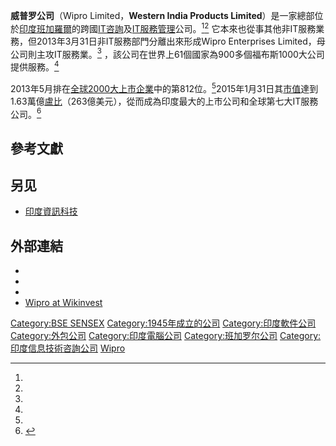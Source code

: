 {{NoteTA
|1=zh:邦加羅爾;zh-hans:班加罗尔;zh-hant:班加羅爾;zh-tw:邦加羅爾;
}}
{{Infobox company
| name             = 威普罗公司 <br> Wipro Limited
| logo             = [[File:Wipro_Logo.svg|200px]]
| type             = [[上市公司|上市公司]]
| traded_as        = {{BSE|507685}}<br />{{NSE|WIPRO}}<br />{{NYSE|WIT}}<br />[[BSE_SENSEX|BSE SENSEX Constituent]]<br />[[S&P_CNX_Nifty|CNX Nifty Constituent]]
| foundation       = 印度[[孟買|孟買]]（1945）| founder          =  {{link-en|Azim Premji|Azim Premji|M.H. Premji}}
| location         = 印度[[班加羅爾|班加羅爾]] | area_served      = 全球
| caption          = Applying Thought
| key_people       = Azim Premji（董事長）| industry         = [[IT服務管理|IT服務管理]]、[[IT咨詢|IT咨詢]]
| services         =  
| revenue          = {{nowrap|{{profit}} {{INR}}4376億（2013-2014）<ref name="AR201314"/>}}
| operating_income = {{nowrap|{{profit}} {{0|0}}{{INR}}893億（2013-2014）<ref name=AR201314/>}}
| net_income       = {{nowrap|{{profit}} {{0|0}}{{INR}}784億（2013-2014）<ref name=AR201314/>}}
| assets           = {{nowrap|{{increase}} {{INR}}5023億（2013-2014）<ref name="AR201314"/>
}}<!-- [INR 436739 million]/ [INR 54.52/USD] = US$8.01 billion-->
| equity           = {{nowrap|{{increase}} {{INR}}3449億（2014）<ref name=AR201314/>}}<!-- [INR 265646+1171 million]/ [INR 54.52/USD] = US$4.89 billion-->
| num_employees    = 154,297（2014-15）<ref name="About Wipro — Fact Sheet"/>
| subsid           =
| divisions        =
| homepage         = {{URL|http://www.wipro.com}}
| intl             = yes
}}

'''威普罗公司'''（Wipro Limited，'''Western India Products Limited'''）是一家總部位於[[印度|印度]][[班加羅爾|班加羅爾]]的跨國[[IT咨詢|IT咨詢]]及[[IT服務管理|IT服務管理]]公司。<ref name="Wipro Ltd. - Company Information"/><ref name="About Wipro — Fact Sheet"/> 它本來也從事其他非IT服務業務，但2013年3月31日非IT服務部門分離出來形成Wipro Enterprises Limited，母公司則主攻IT服務業。<ref name="thehindubusinessline"/>  {{as of|2014年12月}}，該公司在世界上61個國家為900多個福布斯1000大公司提供服務。<ref name="About Wipro — Fact Sheet"/>

2013年5月排在[[全球2000大上市企業|全球2000大上市企業]]中的第812位。<ref name="Wipro on Forbes Global 2000"/>2015年1月31日其[[市值|市值]]達到1.63萬億[[印度盧比|盧比]]（263億美元），從而成為印度最大的上市公司和全球第七大IT服務公司。<ref>{{cite web|title=Top 100 Companies by Market Capitalization BSE|url=http://www.bseindia.com/markets/equity/EQReports/TopMarketCapitalization.aspx?expandable=3|accessdate=2015-04-16|archive-date=2015-02-16|archive-url=https://web.archive.org/web/20150216113732/http://www.bseindia.com/markets/equity/EQReports/TopMarketCapitalization.aspx?expandable=3|dead-url=no}}</ref>

==參考文獻==
{{reflist|30em|refs=

<ref name="AR201314">{{cite web |url=http://www.wipro.com/Documents/investors/pdf-files/IFRS-Press-Release-Q4-FY14.pdf |title=Annual Report 2013-14 |publisher=Wipro Limited |date= |accessdate=25 April 2014 |archive-url=https://web.archive.org/web/20140505165755/http://www.wipro.com/Documents/investors/pdf-files/IFRS-Press-Release-Q4-FY14.pdf |archive-date=2014-05-05 |dead-url=yes }}</ref>
<ref name="About Wipro — Fact Sheet">{{cite web|title=About Wipro — Fact Sheet|url=http://www.wipro.com/about-wipro/fact-sheet.aspx|accessdate=17 November 2013|publisher=Wipro|archive-url=https://web.archive.org/web/20141207144500/http://www.wipro.com/about-wipro/fact-sheet.aspx|archive-date=2014-12-07|dead-url=yes}}</ref>
<ref name="Wipro Ltd. - Company Information">{{cite web |url=http://topics.nytimes.com/top/news/business/companies/wipro-ltd/ |title=Wipro Ltd. - Company Information |publisher=The New York Times |accessdate=17 November 2013 |archive-date=2014-02-27 |archive-url=https://web.archive.org/web/20140227002150/http://topics.nytimes.com/top/news/business/companies/wipro-ltd/ |dead-url=no }}</ref>
<ref name="Wipro on Forbes Global 2000">{{cite web |url=http://www.forbes.com/companies/wipro/ |title=Wipro on Forbes Global 2000 |publisher=Forbes |date=May 2013 |accessdate=16 November 2013 |archive-date=2020-10-22 |archive-url=https://web.archive.org/web/20201022130714/https://www.forbes.com/companies/wipro/ |dead-url=no }}</ref>
<ref name="thehindubusinessline">{{cite news |url=http://www.thehindubusinessline.com/markets/stock-markets/wipro-falls-12-as-stock-adjusts-to-demerger/article4597940.ece |title=Wipro falls 12% as stock adjusts to demerger |newspaper=The Hindu |date=12 April 2013 |accessdate=17 November 2013 |archive-date=2014-03-04 |archive-url=https://web.archive.org/web/20140304031421/http://www.thehindubusinessline.com/markets/stock-markets/wipro-falls-12-as-stock-adjusts-to-demerger/article4597940.ece |dead-url=no }}</ref>

}}
==另见==
* [[印度資訊科技|印度資訊科技]]

==外部連結==
{{Commons category|Wipro}}
* {{Official website|http://www.wipro.com|mobile=http://m.wipro.com}}
* {{YouTube user|Wiprovideos|Wipro}}
* {{crunchbase|Wipro|Wipro}}
* [[wikinvest:Wipro_(WIT)|Wipro at Wikinvest]]

{{finance links
| name = Wipro Limited
| symbol = WIT
| sec_cik = 1123799
| hoovers = Wipro_Limited.1e043e7622ddf98c
}}
{{全球主要資訊科技公司}}

[[Category:BSE_SENSEX|Category:BSE SENSEX]]
[[Category:1945年成立的公司|Category:1945年成立的公司]]
[[Category:印度軟件公司|Category:印度軟件公司]]
[[Category:外包公司|Category:外包公司]]
[[Category:印度電腦公司|Category:印度電腦公司]]
[[Category:班加罗尔公司|Category:班加罗尔公司]]
[[Category:印度信息技術咨詢公司|Category:印度信息技術咨詢公司]]
[[Category:Wipro|]]